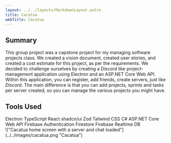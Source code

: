 ```yaml
---
layout: ../../layouts/MarkdownLayout.astro
title: Cacatua
webTitle: Cacatua
---
```



## Summary

This group project was a capstone project for my managing software projects class. We created
a vision document, created user stories, and created a cost estimate for this project, as per the
requirements. We decided to challenge ourselves by creating a _Discord_ like project-management
application using Electron and an ASP.NET Core Web API. Within this application, you can register,
add friends, create servers, just like _Discord_. The main difference is that you can add projects,
sprints and tasks per server created, so you can manage the various projects you might have.

## Tools Used

<div class="flex flex-wrap gap-4 max-w-3xl justify-center">
    <SkillTag>Electron</SkillTag>
    <SkillTag>TypeScript</SkillTag>
    <SkillTag>React</SkillTag>
    <SkillTag>shadcn/ui</SkillTag>
    <SkillTag>Zod</SkillTag>
    <SkillTag>Tailwind CSS</SkillTag>
    <SkillTag>C#</SkillTag>
    <SkillTag>ASP.NET Core Web API</SkillTag>
    <SkillTag>Firebase Authentication</SkillTag>
    <SkillTag>Firestore</SkillTag>
    <SkillTag>Firebase Realtime DB</SkillTag>
</div>

<div class="mt-8">
    !["Cacatua home screen with a server and chat
    loaded"](../../images/cacatua.png "Cacatua")
</div>
